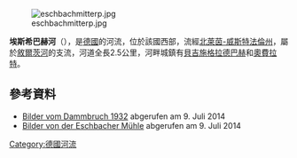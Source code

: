 {{Expand language|1=de|time=2020-07-21T04:51:29+00:00}}
{{Coord|50.94611892|N|7.21848696|E|display=title}}

[[Image:eschbachmitterp.jpg|right]]

'''埃斯希巴赫河'''（{{lang-de|Eschbach}}），是[[德國|德國]]的河流，位於該國西部，流經[[北萊茵-威斯特法倫州|北萊茵-威斯特法倫州]]，屬於[[敘爾茨河|敘爾茨河]]的支流，河道全長2.5公里，河畔城鎮有[[貝吉施格拉德巴赫|貝吉施格拉德巴赫]]和[[奧費拉特|奧費拉特]]。

==參考資料==
* [http://www.willi-fritzen-overath.de/Dammbruchunglueck Bilder vom Dammbruch 1932] {{Wayback|url=http://www.willi-fritzen-overath.de/Dammbruchunglueck |date=20200718074534 }} abgerufen am 9. Juli 2014
* [http://www.willi-fritzen-overath.de/Eschbacher-Muehle Bilder von der Eschbacher Mühle] {{Wayback|url=http://www.willi-fritzen-overath.de/Eschbacher-Muehle |date=20200718065654 }} abgerufen am 9. Juli 2014

{{Germany-geo-stub}}
[[Category:德國河流|Category:德國河流]]